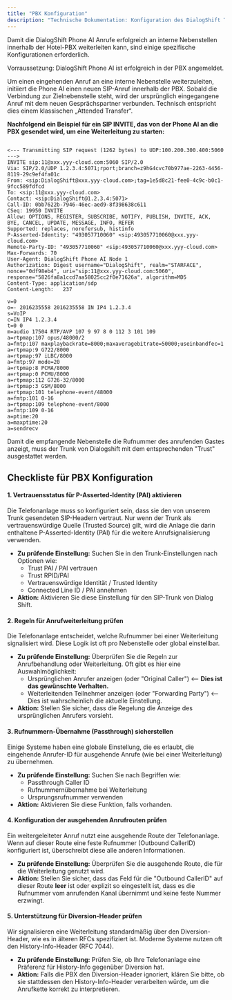 ```yaml
---
title: "PBX Konfiguration"
description: "Technische Dokumentation: Konfiguration des DialogShift Trunk in der Hotel PBX"
---
```


Damit die DialogShift Phone AI Anrufe erfolgreich an interne Nebenstellen innerhalb der Hotel-PBX weiterleiten kann, sind einige spezifische Konfigurationen erforderlich.

<Note>
  Vorraussetzung: DialogShift Phone AI ist erfolgreich in der PBX angemeldet.
</Note>

Um einen eingehenden Anruf an eine interne Nebenstelle weiterzuleiten, initiiert die Phone AI einen neuen SIP-Anruf innerhalb der PBX. Sobald die Verbindung zur Zielnebenstelle steht, wird der ursprünglich eingegangene Anruf mit dem neuen Gesprächspartner verbunden. Technisch entspricht dies einem klassischen „Attended Transfer“.

**Nachfolgend ein Beispiel für ein SIP INVITE, das von der Phone AI an die PBX gesendet wird, um eine Weiterleitung zu starten:**

```log

<--- Transmitting SIP request (1262 bytes) to UDP:100.200.300.400:5060 --->
INVITE sip:11@xxx.yyy-cloud.com:5060 SIP/2.0
Via: SIP/2.0/UDP 1.2.3.4:5071;rport;branch=z9hG4cvc70b977ae-2263-4456-8119-29c9ef4fa01c
From: <sip:DialogShift@xxx.yyy-cloud.com>;tag=1e5d8c21-fee0-4c9c-b0c1-9fcc589fdfcd
To: <sip:11@xxx.yyy-cloud.com>
Contact: <sip:DialogShift@1.2.3.4:5071>
Call-ID: 0bb7622b-7946-46ec-aed9-8f398638c611
CSeq: 19950 INVITE
Allow: OPTIONS, REGISTER, SUBSCRIBE, NOTIFY, PUBLISH, INVITE, ACK, BYE, CANCEL, UPDATE, MESSAGE, INFO, REFER
Supported: replaces, norefersub, histinfo
P-Asserted-Identity: "493057710060" <sip:493057710060@xxx.yyy-cloud.com>
Remote-Party-ID: "493057710060" <sip:493057710060@xxx.yyy-cloud.com>
Max-Forwards: 70
User-Agent: DialogShift Phone AI Node 1
Authorization: Digest username="DialogShift", realm="STARFACE", nonce="0df98eb4", uri="sip:11@xxx.yyy-cloud.com:5060", response="5826fa8a1ccd7aa58025cc2f0e71626a", algorithm=MD5
Content-Type: application/sdp
Content-Length:   237

v=0  
o=- 2016235558 2016235558 IN IP4 1.2.3.4  
s=VoIP  
c=IN IP4 1.2.3.4  
t=0 0  
m=audio 17504 RTP/AVP 107 9 97 8 0 112 3 101 109  
a=rtpmap:107 opus/48000/2  
a=fmtp:107 maxplaybackrate=8000;maxaveragebitrate=50000;useinbandfec=1  
a=rtpmap:9 G722/8000  
a=rtpmap:97 iLBC/8000  
a=fmtp:97 mode=20  
a=rtpmap:8 PCMA/8000  
a=rtpmap:0 PCMU/8000  
a=rtpmap:112 G726-32/8000  
a=rtpmap:3 GSM/8000  
a=rtpmap:101 telephone-event/48000  
a=fmtp:101 0-16  
a=rtpmap:109 telephone-event/8000  
a=fmtp:109 0-16  
a=ptime:20  
a=maxptime:20  
a=sendrecv
```

<Check>
  Damit die empfangende Nebenstelle die Rufnummer des anrufenden Gastes anzeigt, muss der Trunk von Dialogshift mit dem entsprechenden "Trust" ausgestattet werden.
</Check>

## Checkliste für PBX Konfiguration

#### **1. Vertrauensstatus für P-Asserted-Identity (PAI) aktivieren**

Die Telefonanlage muss so konfiguriert sein, dass sie den von unserem Trunk gesendeten SIP-Headern vertraut. Nur wenn der Trunk als vertrauenswürdige Quelle (Trusted Source) gilt, wird die Anlage die darin enthaltene P-Asserted-Identity (PAI) für die weitere Anrufsignalisierung verwenden.

- **Zu prüfende Einstellung:** Suchen Sie in den Trunk-Einstellungen nach Optionen wie:
  - Trust PAI / PAI vertrauen
  - Trust RPID/PAI
  - Vertrauenswürdige Identität / Trusted Identity
  - Connected Line ID / PAI annehmen
- **Aktion:** Aktivieren Sie diese Einstellung für den SIP-Trunk von Dialog Shift.

#### **2. Regeln für Anrufweiterleitung prüfen**

Die Telefonanlage entscheidet, welche Rufnummer bei einer Weiterleitung signalisiert wird. Diese Logik ist oft pro Nebenstelle oder global einstellbar.

- **Zu prüfende Einstellung:** Überprüfen Sie die Regeln zur Anrufbehandlung oder Weiterleitung. Oft gibt es hier eine Auswahlmöglichkeit:
  - Ursprünglichen Anrufer anzeigen (oder "Original Caller") \<-- **Dies ist das gewünschte Verhalten.**
  - Weiterleitenden Teilnehmer anzeigen (oder "Forwarding Party") \<-- Dies ist wahrscheinlich die aktuelle Einstellung.
- **Aktion:** Stellen Sie sicher, dass die Regelung die Anzeige des ursprünglichen Anrufers vorsieht.

#### **3. Rufnummern-Übernahme (Passthrough) sicherstellen**

Einige Systeme haben eine globale Einstellung, die es erlaubt, die eingehende Anrufer-ID für ausgehende Anrufe (wie bei einer Weiterleitung) zu übernehmen.

- **Zu prüfende Einstellung:** Suchen Sie nach Begriffen wie:
  - Passthrough Caller ID
  - Rufnummernübernahme bei Weiterleitung
  - Ursprungsrufnummer verwenden
- **Aktion:** Aktivieren Sie diese Funktion, falls vorhanden.

#### **4. Konfiguration der ausgehenden Anrufrouten prüfen**

Ein weitergeleiteter Anruf nutzt eine ausgehende Route der Telefonanlage. Wenn auf dieser Route eine feste Rufnummer (Outbound CallerID) konfiguriert ist, überschreibt diese alle anderen Informationen.

- **Zu prüfende Einstellung:** Überprüfen Sie die ausgehende Route, die für die Weiterleitung genutzt wird.
- **Aktion:** Stellen Sie sicher, dass das Feld für die "Outbound CallerID" auf dieser Route **leer** ist oder explizit so eingestellt ist, dass es die Rufnummer vom anrufenden Kanal übernimmt und keine feste Nummer erzwingt.

#### **5. Unterstützung für Diversion-Header prüfen**

Wir signalisieren eine Weiterleitung standardmäßig über den Diversion-Header, wie es in älteren RFCs spezifiziert ist. Moderne Systeme nutzen oft den History-Info-Header (RFC 7044).

- **Zu prüfende Einstellung:** Prüfen Sie, ob Ihre Telefonanlage eine Präferenz für History-Info gegenüber Diversion hat.
- **Aktion:** Falls die PBX den Diversion-Header ignoriert, klären Sie bitte, ob sie stattdessen den History-Info-Header verarbeiten würde, um die Anrufkette korrekt zu interpretieren.